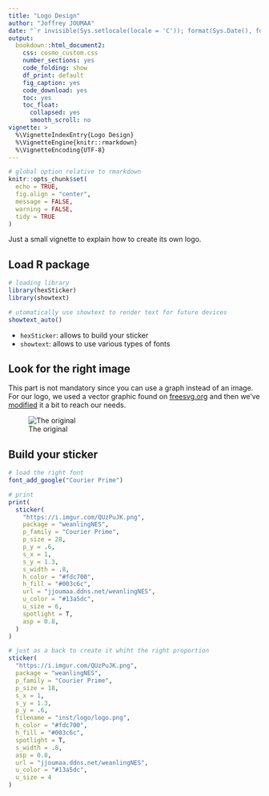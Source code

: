 ```yaml
---
title: "Logo Design"
author: "Joffrey JOUMAA"
date: "`r invisible(Sys.setlocale(locale = 'C')); format(Sys.Date(), format = '%B %d, %Y')`"
output:
  bookdown::html_document2:
    css: cosmo_custom.css
    number_sections: yes
    code_folding: show
    df_print: default
    fig_caption: yes
    code_download: yes
    toc: yes
    toc_float:
      collapsed: yes
      smooth_scroll: no
vignette: >
  %\VignetteIndexEntry{Logo Design}
  %\VignetteEngine{knitr::rmarkdown}
  %\VignetteEncoding{UTF-8}
---
```


```r
# global option relative to rmarkdown
knitr::opts_chunk$set(
  echo = TRUE,
  fig.align = "center",
  message = FALSE,
  warning = FALSE,
  tidy = TRUE
)
```

Just a small vignette to explain how to create its own logo.

## Load R package

```r
# loading library
library(hexSticker)
library(showtext)

# utomatically use showtext to render text for future devices
showtext_auto()
```

* `hexSticker`: allows to build your sticker
* `showtext`: allows to use various types of fonts

## Look for the right image

This part is not mandatory since you can use a graph instead of an image. For our logo, we used a vector graphic found on [freesvg.org](https://freesvg.org/baby-seal-drawing) and then we've [modified](https://imgur.com/a/mPpVdiJ) it a bit to reach our needs.

![The original](https://freesvg.org/img/Cute-baby-seal.png)

## Build your sticker

```r
# load the right font
font_add_google("Courier Prime")

# print
print(
  sticker(
    "https://i.imgur.com/QUzPuJK.png",
    package = "weanlingNES",
    p_family = "Courier Prime",
    p_size = 28,
    p_y = .6,
    s_x = 1,
    s_y = 1.3,
    s_width = .8,
    h_color = "#fdc700",
    h_fill = "#003c6c",
    url = "jjoumaa.ddns.net/weanlingNES",
    u_color = "#13a5dc",
    u_size = 6,
    spotlight = T,
    asp = 0.8,
  )
)
```
```r
# just as a back to create it whiht the right proportion
sticker(
  "https://i.imgur.com/QUzPuJK.png",
  package = "weanlingNES",
  p_family = "Courier Prime",
  p_size = 18,
  s_x = 1,
  s_y = 1.3,
  p_y = .6,
  filename = "inst/logo/logo.png",
  h_color = "#fdc700",
  h_fill = "#003c6c",
  spotlight = T,
  s_width = .8,
  asp = 0.8,
  url = "jjoumaa.ddns.net/weanlingNES",
  u_color = "#13a5dc",
  u_size = 4
)
```

